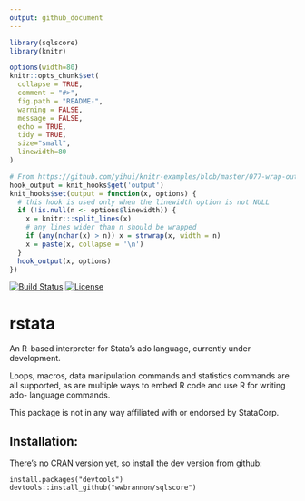 ```yaml
---
output: github_document
---
```


<!-- README.md is generated from README.Rmd. Please edit that file -->

```r
library(sqlscore)
library(knitr)

options(width=80)
knitr::opts_chunk$set(
  collapse = TRUE,
  comment = "#>",
  fig.path = "README-",
  warning = FALSE,
  message = FALSE,
  echo = TRUE,
  tidy = TRUE,
  size="small",
  linewidth=80
)

# From https://github.com/yihui/knitr-examples/blob/master/077-wrap-output.Rmd
hook_output = knit_hooks$get('output')
knit_hooks$set(output = function(x, options) {
  # this hook is used only when the linewidth option is not NULL
  if (!is.null(n <- options$linewidth)) {
    x = knitr:::split_lines(x)
    # any lines wider than n should be wrapped
    if (any(nchar(x) > n)) x = strwrap(x, width = n)
    x = paste(x, collapse = '\n')
  }
  hook_output(x, options)
})
```

[![Build Status](https://img.shields.io/travis/wwbrannon/rstata.svg?style=flat)](https://travis-ci.org/wwbrannon/rstata)
<!-- [![CRAN_Status_Badge](https://www.r-pkg.org/badges/version/sqlscore)](https://cran.r-project.org/package=sqlscore) [![Downloads](https://cranlogs.r-pkg.org/badges/sqlscore)](https://cran.r-project.org/package=sqlscore)
-->
[![License](https://img.shields.io/:license-mit-blue.svg?style=flat)](https://badges.mit-license.org)

# rstata

An R-based interpreter for Stata's ado language, currently under development.

Loops, macros, data manipulation commands and statistics commands are all
supported, as are multiple ways to embed R code and use R for writing ado-
language commands.

This package is not in any way affiliated with or endorsed by StataCorp.

## Installation:
There's no CRAN version yet, so install the dev version from github:
```
install.packages("devtools")
devtools::install_github("wwbrannon/sqlscore")
```
